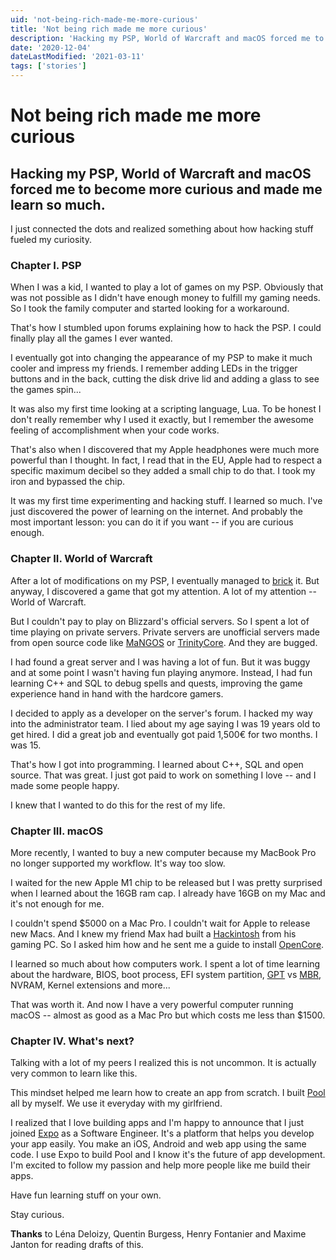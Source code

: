 ```yaml
---
uid: 'not-being-rich-made-me-more-curious'
title: 'Not being rich made me more curious'
description: 'Hacking my PSP, World of Warcraft and macOS forced me to become more curious and made me learn so much.'
date: '2020-12-04'
dateLastModified: '2021-03-11'
tags: ['stories']
---
```


# Not being rich made me more curious

## Hacking my PSP, World of Warcraft and macOS forced me to become more curious and made me learn so much.

I just connected the dots and realized something about how hacking stuff fueled my curiosity.

### Chapter I. PSP

When I was a kid, I wanted to play a lot of games on my PSP. Obviously that was not possible as I didn't
have enough money to fulfill my gaming needs. So I took the family computer and started looking for a workaround.

That's how I stumbled upon forums explaining how to hack the PSP. I could finally play all the games I ever wanted.

I eventually got into changing the appearance of my PSP to make it much cooler and impress my friends. I remember
adding LEDs in the trigger buttons and in the back, cutting the disk drive lid and adding a glass to see the games spin...

It was also my first time looking at a scripting language, Lua. To be honest
I don't really remember why I used it exactly, but I remember the awesome feeling
of accomplishment when your code works.

That's also when I discovered that my Apple headphones were much more powerful
than I thought. In fact, I read that in the EU, Apple had to respect a specific
maximum decibel so they added a small chip to do that. I took my iron and bypassed the chip.

It was my first time experimenting and hacking stuff. I learned so much.
I've just discovered the power of learning on the internet. And probably the most
important lesson: you can do it if you want -- if you are curious enough.

### Chapter II. World of Warcraft

After a lot of modifications on my PSP, I eventually managed to [brick](<https://en.wikipedia.org/wiki/Brick_(electronics)>) it.
But anyway, I discovered a game that got my attention. A lot of my attention -- World of Warcraft.

But I couldn't pay to play on Blizzard's official servers. So I spent a lot of time playing on private servers.
Private servers are unofficial servers made from open source code like
[MaNGOS](https://github.com/mangos/MaNGOS) or [TrinityCore](https://github.com/TrinityCore/TrinityCore). And they are bugged.

I had found a great server and I was having a lot of fun. But it was buggy and at some point I wasn't having fun playing anymore.
Instead, I had fun learning C++ and SQL to debug spells and quests, improving the game experience hand in hand with the hardcore gamers.

I decided to apply as a developer on the server's forum. I hacked my way into the administrator team.
I lied about my age saying I was 19 years old to get hired. I did a great job and eventually got paid 1,500€ for two months. I was 15.

That's how I got into programming. I learned about C++, SQL and open source.
That was great. I just got paid to work on something I love -- and I made some people happy.

I knew that I wanted to do this for the rest of my life.

### Chapter III. macOS

More recently, I wanted to buy a new computer because my MacBook Pro no longer
supported my workflow. It's way too slow.

I waited for the new Apple M1 chip to be released but I was pretty surprised when
I learned about the 16GB ram cap. I already have 16GB on my Mac and it's not enough for me.

I couldn't spend $5000 on a Mac Pro. I couldn't wait for Apple to release new Macs. And
I knew my friend Max had built a [Hackintosh](https://en.wikipedia.org/wiki/Hackintosh) from his gaming PC. So I asked him how
and he sent me a guide to install [OpenCore](https://dortania.github.io/OpenCore-Install-Guide/).

I learned so much about how computers work. I spent a lot of time learning about
the hardware, BIOS, boot process, EFI system partition,
[GPT](https://en.wikipedia.org/wiki/GUID_Partition_Table) vs [MBR](https://en.wikipedia.org/wiki/Master_boot_record),
NVRAM, Kernel extensions and more...

That was worth it. And now I have a very powerful computer running macOS --
almost as good as a Mac Pro but which costs me less than $1500.

### Chapter IV. What's next?

Talking with a lot of my peers I realized this is not uncommon. It is actually
very common to learn like this.

This mindset helped me learn how to create an app from scratch.
I built [Pool](https://poolmessenger.com) all by myself.
We use it everyday with my girlfriend.

I realized that I love building apps and I'm happy to announce
that I just joined [Expo](https://expo.io) as a Software Engineer. It's a platform
that helps you develop your app easily. You make an iOS, Android and web app
using the same code. I use Expo to build Pool and I know it's the future of app
development. I'm excited to follow my passion and help more people like me build
their apps.

Have fun learning stuff on your own.

Stay curious.

**Thanks** to Léna Deloizy, Quentin Burgess, Henry Fontanier and Maxime Janton
for reading drafts of this.
